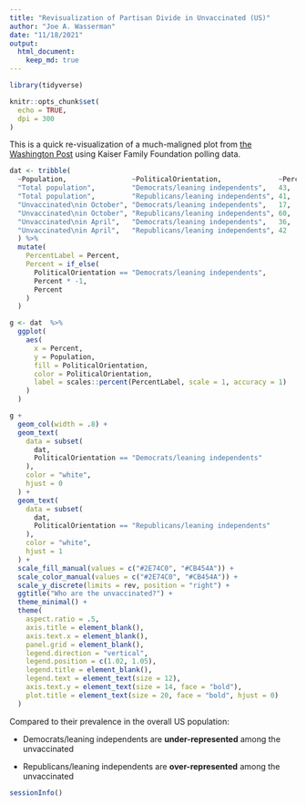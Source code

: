 ```yaml
---
title: "Revisualization of Partisan Divide in Unvaccinated (US)"
author: "Joe A. Wasserman"
date: "11/18/2021"
output: 
  html_document:
    keep_md: true
---
```


```r

library(tidyverse)

knitr::opts_chunk$set(
  echo = TRUE,
  dpi = 300
)

```

This is a quick re-visualization of a much-maligned plot from [the Washington Post](https://www.washingtonpost.com/politics/2021/11/16/party-divide-vaccination/) using Kaiser Family Foundation polling data.

```r
dat <- tribble(
  ~Population,                ~PoliticalOrientation,              ~Percent,
  "Total population",         "Democrats/leaning independents",   43,
  "Total population",         "Republicans/leaning independents", 41,
  "Unvaccinated\nin October", "Democrats/leaning independents",   17,
  "Unvaccinated\nin October", "Republicans/leaning independents", 60,
  "Unvaccinated\nin April",   "Democrats/leaning independents",   36,
  "Unvaccinated\nin April",   "Republicans/leaning independents", 42
  ) %>% 
  mutate(
    PercentLabel = Percent,
    Percent = if_else(
      PoliticalOrientation == "Democrats/leaning independents",
      Percent * -1,
      Percent
    )
  )

g <- dat  %>% 
  ggplot(
    aes(
      x = Percent,
      y = Population,
      fill = PoliticalOrientation,
      color = PoliticalOrientation,
      label = scales::percent(PercentLabel, scale = 1, accuracy = 1)
    )
  )

g +
  geom_col(width = .8) +
  geom_text(
    data = subset(
      dat, 
      PoliticalOrientation == "Democrats/leaning independents"
    ),
    color = "white",
    hjust = 0
  ) +
  geom_text(
    data = subset(
      dat, 
      PoliticalOrientation == "Republicans/leaning independents"
    ),
    color = "white",
    hjust = 1
  ) +
  scale_fill_manual(values = c("#2E74C0", "#CB454A")) +
  scale_color_manual(values = c("#2E74C0", "#CB454A")) +
  scale_y_discrete(limits = rev, position = "right") +
  ggtitle("Who are the unvaccinated?") +
  theme_minimal() +
  theme(
    aspect.ratio = .5,
    axis.title = element_blank(),
    axis.text.x = element_blank(),
    panel.grid = element_blank(),
    legend.direction = "vertical",
    legend.position = c(1.02, 1.05),
    legend.title = element_blank(),
    legend.text = element_text(size = 12),
    axis.text.y = element_text(size = 14, face = "bold"),
    plot.title = element_text(size = 20, face = "bold", hjust = 0)
  )
```

Compared to their prevalence in the overall US population:

  * Democrats/leaning independents are **under-represented** among the unvaccinated
  
  * Republicans/leaning independents are **over-represented** among the unvaccinated


```r
sessionInfo()
```

